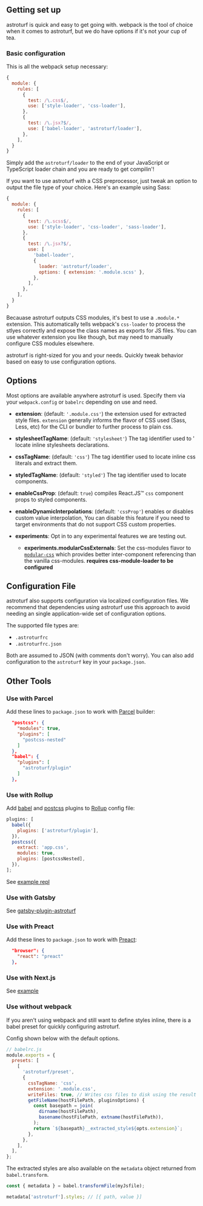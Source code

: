 ## Getting set up

<Brand>astroturf</Brand> is quick and easy to get going with. webpack is the tool
of choice when it comes to astroturf, but we do have options if it's not your cup
of tea.

### Basic configuration

This is all the webpack setup necessary:

```js noFormat
{
  module: {
    rules: [
      {
        test: /\.css$/,
        use: ['style-loader', 'css-loader'],
      },
      {
        test: /\.jsx?$/,
        use: ['babel-loader', 'astroturf/loader'],
      },
    ],
  }
}
```

Simply add the `astroturf/loader` to the end of your JavaScript or TypeScript loader
chain and you are ready to get compilin'!

If you want to use astroturf with a CSS preprocessor, just tweak an option to output
the file type of your choice. Here's an example using Sass:

```js noFormat
{
  module: {
    rules: [
      {
        test: /\.scss$/,
        use: ['style-loader', 'css-loader', 'sass-loader'],
      },
      {
        test: /\.jsx?$/,
        use: [
          'babel-loader',
          {
            loader: 'astroturf/loader',
            options: { extension: '.module.scss' },
          },
        ],
      },
    ],
  }
}
```

Becauase astroturf outputs CSS modules, it's best to use a `.module.*` extension. This
automatically tells webpack's `css-loader` to process the stlyes correctly and expose the
class names as exports for JS files. You can use whatever extension you like though, but
may need to manually configure CSS modules elsewhere.

<Brand>astroturf</Brand> is right-sized for you and your needs. Quickly tweak behavior
based on easy to use configuration options.

## Options

Most options are available anywhere <Brand>astroturf</Brand> is used. Specify them
via your `webpack.config` or `babelrc` depending on use and need.

- **extension**: (default: `'.module.css'`) the extension used for extracted style files. `extension` generally informs the
  flavor of CSS used (Sass, Less, etc) for the CLI or bundler to further process to plain css.

- **stylesheetTagName**: (default: `'stylesheet'`) The tag identifier used to '
  locate inline stylesheets declarations.

- **cssTagName**: (default: `'css'`) The tag identifier used to locate inline
  css literals and extract them.

- **styledTagName**: (default: `'styled'`) The tag identifier used to locate components.

- **enableCssProp**: (default: `true`) compiles <Brand>React.JS™</Brand> `css`
  component props to styled components.

- **enableDynamicInterpolations**: (default: `'cssProp'`) enables or disables custom value
  interpolation, You can disable this feature if you need to target environments that
  do not support CSS custom properties.

- **experiments**: Opt in to any experimental features we are testing out.

  - **experiments.modularCssExternals**: Set the css-modules flavor to [`modular-css`](https://m-css.com/) which provides
    better inter-component referencing than the vanilla css-modules. **requires css-module-loader to be configured**

## Configuration File

<Brand>astroturf</Brand> also supports configuration via localized configuration
files. We recommend that dependencies using astroturf use this approach to avoid
needing an single application-wide set of configuration options.

The supported file types are:

- `.astroturfrc`
- `.astroturfrc.json`

Both are assumed to JSON (with comments don't worry). You can also add configuration
to the `astroturf` key in your `package.json`.

## Other Tools

### Use with Parcel

Add these lines to `package.json` to work with [Parcel](https://parceljs.org/) builder:

```json noFormat
  "postcss": {
    "modules": true,
    "plugins": [
      "postcss-nested"
    ]
  },
  "babel": {
    "plugins": [
      "astroturf/plugin"
    ]
  },
```

### Use with Rollup

Add [babel](https://github.com/rollup/plugins/tree/master/packages/babel) and [postcss](https://github.com/egoist/rollup-plugin-postcss) plugins to [Rollup](https://rollupjs.org/) config file:

```js noFormat
plugins: [
  babel({
    plugins: ['astroturf/plugin'],
  }),
  postcss({
    extract: 'app.css',
    modules: true,
    plugins: [postcssNested],
  }),
];
```

See [example repl](https://repl.it/@vladshcherbin/rollup-astroturf#rollup.config.js)

### Use with Gatsby

See [gatsby-plugin-astroturf](https://github.com/silvenon/gatsby-plugin-astroturf)

### Use with Preact

Add these lines to `package.json` to work with [Preact](https://preactjs.com/):

```json noFormat
  "browser": {
    "react": "preact"
  },
```

### Use with Next.js

See [example](https://github.com/zeit/next.js/tree/canary/examples/with-astroturf)

### Use without webpack

If you aren't using webpack and still want to define styles inline, there is a babel preset for quickly configuring astroturf.

Config shown below with the default options.

```js
// babelrc.js
module.exports = {
  presets: [
    [
      'astroturf/preset',
      {
        cssTagName: 'css',
        extension: '.module.css',
        writeFiles: true, // Writes css files to disk using the result of `getFileName`
        getFileName(hostFilePath, pluginsOptions) {
          const basepath = join(
            dirname(hostFilePath),
            basename(hostFilePath, extname(hostFilePath)),
          );
          return `${basepath}__extracted_style${opts.extension}`;
        },
      },
    ],
  ],
};
```

The extracted styles are also available on the `metadata` object returned from `babel.transform`.

```js
const { metadata } = babel.transformFile(myJsfile);

metadata['astroturf'].styles; // [{ path, value }]
```
